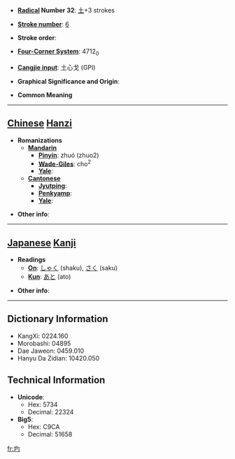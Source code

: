 * '''[[Wiktionary:Chinese radical index| Radical]] Number 32''': [[Wiktionary:Chinese radical index 土|土]]+3 strokes

* '''[[Wiktionary:Chinese total strokes index|Stroke number]]''': [[Wiktionary:Chinese total strokes index 6|6]]

* '''Stroke order''': 

* '''[[Wiktionary:Chinese four corner index|Four-Corner System]]''': 4712<sub>0</sub>

* '''[[Wiktionary:Chinese Cangjie index|Cangjie input]]''': 土心戈 (GPI)

* '''Graphical Significance and Origin''': 

* '''Common Meaning'''

----

== [[Chinese]] [[Hanzi]] ==

* '''Romanizations'''
** '''[[Mandarin]]'''
*** '''[[Pinyin]]''': zhuó (zhuo2)
*** '''[[Wade-Giles]]''': cho<sup>2</sup>
*** '''[[Yale]]''': 
** '''[[Cantonese]]'''
*** '''[[Jyutping]]''':
*** '''[[Penkyamp]]''': 
*** '''[[Yale]]''': 

* '''Other info''': 

----

== [[Japanese]] [[Kanji]] ==

* '''Readings'''
** '''[[On]]''': [[しゃく]] (shaku), [[さく]] (saku)
** '''[[Kun]]''': [[あと]] (ato)

* '''Other info''':  

----

== Dictionary Information ==

* KangXi: 0224.160
* Morobashi: 04895
* Dae Jaweon: 0459.010
* Hanyu Da Zidian: 10420.050

== Technical Information ==

* '''Unicode''':
** Hex: 5734
** Decimal: 22324
* '''Big5''':
** Hex: C9CA
** Decimal: 51658

[[fr:圴]]